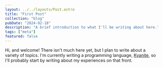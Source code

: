 ```yaml
---
layout: ../../layouts/Post.astro
title: "First Post"
collection: "blog"
pubDate: "2024-02-18"
description: "A brief introduction to what I'll be writing about here."
tags: ["meta"]
featured: false
---
```


Hi, and welcome! There isn't much here yet, but I plan to write about a variety of topics. I'm currently writing a programming language, [Kyanite](https://github.com/cecelot/kyanite), so I'll probably start by writing about my experiences on that front.
